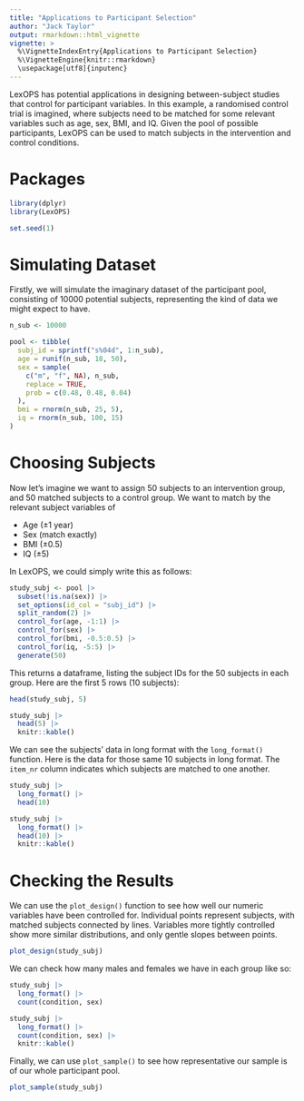 ```yaml
---
title: "Applications to Participant Selection"
author: "Jack Taylor"
output: rmarkdown::html_vignette
vignette: >
  %\VignetteIndexEntry{Applications to Participant Selection}
  %\VignetteEngine{knitr::rmarkdown}
  \usepackage[utf8]{inputenc}
---
```


LexOPS has potential applications in designing between-subject studies that control for participant variables. In this example, a randomised control trial is imagined, where subjects need to be matched for some relevant variables such as age, sex, BMI, and IQ. Given the pool of possible participants, LexOPS can be used to match subjects in the intervention and control conditions.

# Packages

```r
library(dplyr)
library(LexOPS)
```

```r
set.seed(1)
```

# Simulating Dataset

Firstly, we will simulate the imaginary dataset of the participant pool, consisting of 10000 potential subjects, representing the kind of data we might expect to have.

```r
n_sub <- 10000

pool <- tibble(
  subj_id = sprintf("s%04d", 1:n_sub),
  age = runif(n_sub, 18, 50),
  sex = sample(
    c("m", "f", NA), n_sub,
    replace = TRUE,
    prob = c(0.48, 0.48, 0.04)
  ),
  bmi = rnorm(n_sub, 25, 5),
  iq = rnorm(n_sub, 100, 15)
)
```

# Choosing Subjects

Now let's imagine we want to assign 50 subjects to an intervention group, and 50 matched subjects to a control group. We want to match by the relevant subject variables of

* Age (±1 year)
* Sex (match exactly)
* BMI (±0.5)
* IQ (±5)

In LexOPS, we could simply write this as follows:

```r
study_subj <- pool |>
  subset(!is.na(sex)) |>
  set_options(id_col = "subj_id") |>
  split_random(2) |>
  control_for(age, -1:1) |>
  control_for(sex) |>
  control_for(bmi, -0.5:0.5) |>
  control_for(iq, -5:5) |>
  generate(50)
```

This returns a dataframe, listing the subject IDs for the 50 subjects in each group. Here are the first 5 rows (10 subjects):

```r
head(study_subj, 5)
```

```r
study_subj |>
  head(5) |>
  knitr::kable()
```

We can see the subjects' data in long format with the `long_format()` function. Here is the data for those same 10 subjects in long format. The `item_nr` column indicates which subjects are matched to one another.

```r
study_subj |>
  long_format() |>
  head(10)
```

```r
study_subj |>
  long_format() |>
  head(10) |>
  knitr::kable()
```

# Checking the Results

We can use the `plot_design()` function to see how well our numeric variables have been controlled for. Individual points represent subjects, with matched subjects connected by lines. Variables more tightly controlled show more similar distributions, and only gentle slopes between points.

```r
plot_design(study_subj)
```

We can check how many males and females we have in each group like so:

```r
study_subj |>
  long_format() |>
  count(condition, sex)
```

```r
study_subj |>
  long_format() |>
  count(condition, sex) |>
  knitr::kable()
```

Finally, we can use `plot_sample()` to see how representative our sample is of our whole participant pool.

```r
plot_sample(study_subj)
```
